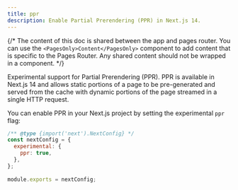 ```yaml
---
title: ppr
description: Enable Partial Prerendering (PPR) in Next.js 14.
---
```


{/* The content of this doc is shared between the app and pages router. You can use the `<PagesOnly>Content</PagesOnly>` component to add content that is specific to the Pages Router. Any shared content should not be wrapped in a component. */}

<AppOnly>

Experimental support for Partial Prerendering (PPR). PPR is available in Next.js 14 and allows static portions of a page to be pre-generated and served from the cache with dynamic portions of the page streamed in a single HTTP request.

You can enable PPR in your Next.js project by setting the experimental `ppr` flag:

```js filename="next.config.js"
/** @type {import('next').NextConfig} */
const nextConfig = {
  experimental: {
    ppr: true,
  },
};
 
module.exports = nextConfig;
```

</AppOnly>